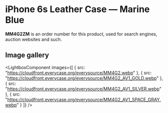 
# iPhone 6s Leather Case — Marine Blue

<Callout type='info' emoji='👉🏻'>**MM4G2ZM** is an order number for this product, used for search engines, auction websites and such.</Callout>

## Image gallery

<LightboxComponent
    images={[
      {
        src: "https://cloudfront.everycase.org/everysource/MM4G2.webp"
      },
      {
        src: "https://cloudfront.everycase.org/everysource/MM4G2_AV1_GOLD.webp"
      },
      {
        src: "https://cloudfront.everycase.org/everysource/MM4G2_AV1_SILVER.webp"
      },
      {
        src: "https://cloudfront.everycase.org/everysource/MM4G2_AV1_SPACE_GRAY.webp"
      }
    ]}
  />
